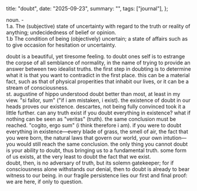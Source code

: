   title: "doubt",
  date: "2025-09-23",
  summary: "",
  tags: ["journal"],
};

noun. - 
<br />
1.a. The (subjective) state of uncertainty with regard to the truth or reality of anything; undecidedness of belief or opinion. 
<br />
1.b The condition of being (objectively) uncertain; a state of affairs such as to give occasion for hesitation or uncertainty. 
<br />

doubt is a beautiful, yet tiresome feeling. to doubt ones self is to estrange the corpse of all semblance of normality,
in the name of trying to provide an answer between two idealist truths. the first step in doubting is to determine what it is that you want to contradict
in the first place. this can be a material fact, such as that of physical properities that inhabit our lives, or it can be a stream of consciousness.
<br /> 
st. augustine of hippo understood doubt better than most, at least in my view. "si fallor, sum" ("if i am mistaken, i exist).
the existence of doubt in our heads proves our existence. descartes, not being fully convinced took it a little further. 
can any truth exist if you doubt everything in existence? what if nothing can be seen as "veritas" (truth). the same conclusion must be reached.
"cogito, ergo sum" (i think therefore i am). if you were to doubt everything in existence—every blade of grass, the smell of air, the fact that you were born, 
the natural laws that govern our world, your own intution—you would still reach the same conclusion. the only thing you cannot doubt is your ability to doubt,
thus bringing us to a fundamental truth. some form of us exists, at the very least to doubt the fact that we exist.
<br />
doubt, then, is no adversary of truth, but its solemn gatekeeper; 
for if consciousness alone withstands our denial, then to doubt is already to bear witness to our being.
in our fragile persistence lies our first and final proof: we are here, if only to question.